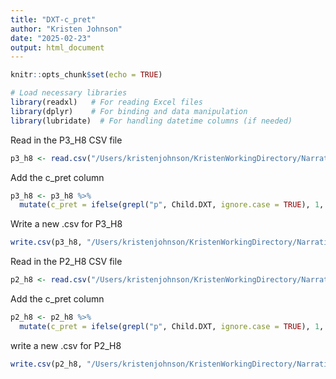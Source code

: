 ```yaml
---
title: "DXT-c_pret"
author: "Kristen Johnson"
date: "2025-02-23"
output: html_document
---
```


```r
knitr::opts_chunk$set(echo = TRUE)
```

```r
# Load necessary libraries
library(readxl)   # For reading Excel files
library(dplyr)    # For binding and data manipulation
library(lubridate)  # For handling datetime columns (if needed)
```

Read in the P3_H8 CSV file
```r

p3_h8 <- read.csv("/Users/kristenjohnson/KristenWorkingDirectory/Narrative Data/CSVs_of_Combined_Data/P3_H8_cwpu.csv")

```

Add the c_pret column
```r
p3_h8 <- p3_h8 %>%
  mutate(c_pret = ifelse(grepl("p", Child.DXT, ignore.case = TRUE), 1, 0)) 

```

Write a new .csv for P3_H8
```r
write.csv(p3_h8, "/Users/kristenjohnson/KristenWorkingDirectory/Narrative Data/CSVs_of_Combined_Data/P3_H8_ALL.csv", row.names = FALSE)
```

Read in the P2_H8 CSV file
```r
p2_h8 <- read.csv("/Users/kristenjohnson/KristenWorkingDirectory/Narrative Data/CSVs_of_Combined_Data/P2_H8_cwpu.csv")
```

Add the c_pret column
```r
p2_h8 <- p2_h8 %>%
  mutate(c_pret = ifelse(grepl("p", Child.DXT, ignore.case = TRUE), 1, 0)) 
```

write a new .csv for P2_H8
```r
write.csv(p2_h8, "/Users/kristenjohnson/KristenWorkingDirectory/Narrative Data/CSVs_of_Combined_Data/P2_H8_ALL.csv", row.names = FALSE)
```

